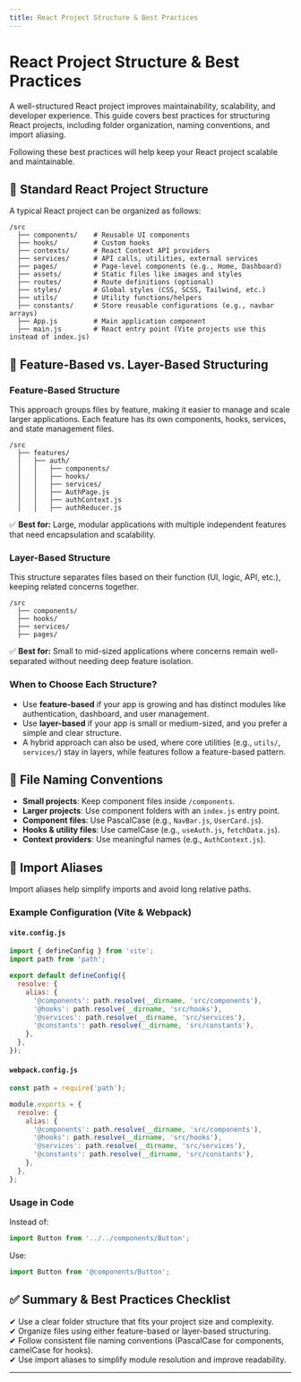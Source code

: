 ```yaml
---
title: React Project Structure & Best Practices
---
```



# React Project Structure & Best Practices

A well-structured React project improves maintainability, scalability, and developer experience. This guide covers best practices for structuring React projects, including folder organization, naming conventions, and import aliasing.

<Callout>
Following these best practices will help keep your React project scalable and maintainable.
</Callout>

## 📁 Standard React Project Structure

A typical React project can be organized as follows:

```plaintext
/src
  ├── components/    # Reusable UI components
  ├── hooks/         # Custom hooks
  ├── contexts/      # React Context API providers
  ├── services/      # API calls, utilities, external services
  ├── pages/         # Page-level components (e.g., Home, Dashboard)
  ├── assets/        # Static files like images and styles
  ├── routes/        # Route definitions (optional)
  ├── styles/        # Global styles (CSS, SCSS, Tailwind, etc.)
  ├── utils/         # Utility functions/helpers
  ├── constants/     # Store reusable configurations (e.g., navbar arrays)
  ├── App.js         # Main application component
  ├── main.js        # React entry point (Vite projects use this instead of index.js)
```

## 📌 Feature-Based vs. Layer-Based Structuring

### **Feature-Based Structure**

This approach groups files by feature, making it easier to manage and scale larger applications. Each feature has its own components, hooks, services, and state management files.

```plaintext
/src
  ├── features/
  │   ├── auth/
  │   │   ├── components/
  │   │   ├── hooks/
  │   │   ├── services/
  │   │   ├── AuthPage.js
  │   │   ├── authContext.js
  │   │   ├── authReducer.js
```

✅ **Best for:** Large, modular applications with multiple independent features that need encapsulation and scalability.

### **Layer-Based Structure**

This structure separates files based on their function (UI, logic, API, etc.), keeping related concerns together.

```plaintext
/src
  ├── components/
  ├── hooks/
  ├── services/
  ├── pages/
```

✅ **Best for:** Small to mid-sized applications where concerns remain well-separated without needing deep feature isolation.

### **When to Choose Each Structure?**

- Use **feature-based** if your app is growing and has distinct modules like authentication, dashboard, and user management.
- Use **layer-based** if your app is small or medium-sized, and you prefer a simple and clear structure.
- A hybrid approach can also be used, where core utilities (e.g., `utils/`, `services/`) stay in layers, while features follow a feature-based pattern.

## 📄 File Naming Conventions

- **Small projects**: Keep component files inside `/components`.
- **Larger projects**: Use component folders with an `index.js` entry point.
- **Component files**: Use PascalCase (e.g., `NavBar.js`, `UserCard.js`).
- **Hooks & utility files**: Use camelCase (e.g., `useAuth.js`, `fetchData.js`).
- **Context providers**: Use meaningful names (e.g., `AuthContext.js`).

## 🚀 Import Aliases

Import aliases help simplify imports and avoid long relative paths.

### **Example Configuration (Vite & Webpack)**

#### `vite.config.js`

```js
import { defineConfig } from 'vite';
import path from 'path';

export default defineConfig({
  resolve: {
    alias: {
      '@components': path.resolve(__dirname, 'src/components'),
      '@hooks': path.resolve(__dirname, 'src/hooks'),
      '@services': path.resolve(__dirname, 'src/services'),
      '@constants': path.resolve(__dirname, 'src/constants'),
    },
  },
});
```

#### `webpack.config.js`

```js
const path = require('path');

module.exports = {
  resolve: {
    alias: {
      '@components': path.resolve(__dirname, 'src/components'),
      '@hooks': path.resolve(__dirname, 'src/hooks'),
      '@services': path.resolve(__dirname, 'src/services'),
      '@constants': path.resolve(__dirname, 'src/constants'),
    },
  },
};
```

### **Usage in Code**

Instead of:

```js
import Button from '../../components/Button';
```

Use:

```js
import Button from '@components/Button';
```

## ✅ Summary & Best Practices Checklist

✔ Use a clear folder structure that fits your project size and complexity.\
✔ Organize files using either feature-based or layer-based structuring.\
✔ Follow consistent file naming conventions (PascalCase for components, camelCase for hooks).\
✔ Use import aliases to simplify module resolution and improve readability.

---